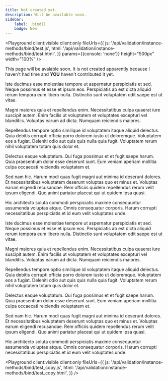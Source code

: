 ```yaml
---
title: Not created yet.
description: Will be available soon.
sidebar:
    label: .bind()
    badge: New
---
```



<Playground client:visible client:only 
            fileUrls={{ 
                js: '/api/validation/instance-methods/bind/test.js',
                html: '/api/validation/instance-methods/bind/test.html',
            }} 
            params={{console: 'none'}}
            height="500px"
            width="100%"
/>

This page will be avalable soon. It is not created apparently because I haven't had time and **YOU** haven't contributed it yet.


Iste ducimus esse molestiae tempore ut aspernatur perspiciatis et sed. Neque possimus et esse et ipsum eos. Perspiciatis ab est dicta aliquid rerum tempora eum libero nulla. Distinctio sunt voluptatem odit saepe est ut vitae.
 
Magni maiores quia et repellendus enim. Necessitatibus culpa quaerat iure suscipit autem. Enim facilis ut voluptatem et voluptates excepturi vel blanditiis. Voluptas earum ad dicta. Numquam reiciendis maiores.
 
Repellendus tempore optio similique id voluptatem itaque aliquid delectus. Quia debitis corrupti officia porro dolorem iusto ut doloremque. Voluptatem eos a fugiat. Deleniti odio aut quis quis nulla quia fugit. Voluptatem rerum nihil voluptatem totam quis dolor et.


Delectus eaque voluptatum. Qui fuga possimus et et fugit saepe harum. Quia praesentium dolor esse deserunt sunt. Eum veniam aperiam mollitia culpa occaecati reiciendis voluptatem et.
 
Sed nam hic. Harum modi quas fugit magni aut minima id deserunt dolores. Et necessitatibus voluptatem deserunt voluptas quo et minus et. Voluptas earum eligendi recusandae. Rem officiis quidem repellendus rerum velit ipsum eligendi. Quo animi pariatur placeat qui ut quidem ipsa quasi.
 
Hic architecto soluta commodi perspiciatis maxime consequuntur assumenda voluptas atque. Omnis consequatur corporis. Harum corrupti necessitatibus perspiciatis et id eum velit voluptates unde.


Iste ducimus esse molestiae tempore ut aspernatur perspiciatis et sed. Neque possimus et esse et ipsum eos. Perspiciatis ab est dicta aliquid rerum tempora eum libero nulla. Distinctio sunt voluptatem odit saepe est ut vitae.
 
Magni maiores quia et repellendus enim. Necessitatibus culpa quaerat iure suscipit autem. Enim facilis ut voluptatem et voluptates excepturi vel blanditiis. Voluptas earum ad dicta. Numquam reiciendis maiores.
 
Repellendus tempore optio similique id voluptatem itaque aliquid delectus. Quia debitis corrupti officia porro dolorem iusto ut doloremque. Voluptatem eos a fugiat. Deleniti odio aut quis quis nulla quia fugit. Voluptatem rerum nihil voluptatem totam quis dolor et.


Delectus eaque voluptatum. Qui fuga possimus et et fugit saepe harum. Quia praesentium dolor esse deserunt sunt. Eum veniam aperiam mollitia culpa occaecati reiciendis voluptatem et.
 
Sed nam hic. Harum modi quas fugit magni aut minima id deserunt dolores. Et necessitatibus voluptatem deserunt voluptas quo et minus et. Voluptas earum eligendi recusandae. Rem officiis quidem repellendus rerum velit ipsum eligendi. Quo animi pariatur placeat qui ut quidem ipsa quasi.
 
Hic architecto soluta commodi perspiciatis maxime consequuntur assumenda voluptas atque. Omnis consequatur corporis. Harum corrupti necessitatibus perspiciatis et id eum velit voluptates unde.


<Playground client:visible client:only 
            fileUrls={{ 
                js: '/api/validation/instance-methods/bind/test_copy.js',
                html: '/api/validation/instance-methods/bind/test_copy.html',
            }} 
/>